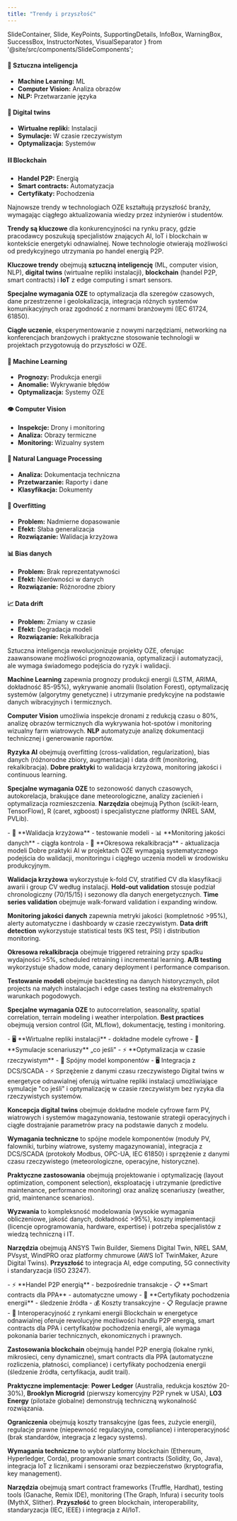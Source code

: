 ```yaml
---
title: "Trendy i przyszłość"
---
```


  SlideContainer, 
  Slide, 
  KeyPoints, 
  SupportingDetails, 
  InfoBox,
  WarningBox,
  SuccessBox,
  InstructorNotes,
  VisualSeparator 
} from '@site/src/components/SlideComponents';

<SlideContainer>

<Slide title="🚀 Trendy i przyszłość w OZE" type="info">

<KeyPoints title="🔮 Nowe technologie w energetyce odnawialnej">

<div className="row">
  <div className="col col--4 margin-bottom--md">
    <div className="card">
      <div className="card__header">
        <h4>🤖 Sztuczna inteligencja</h4>
      </div>
      <div className="card__body">
        <ul>
          <li><strong>Machine Learning:</strong> ML</li>
          <li><strong>Computer Vision:</strong> Analiza obrazów</li>
          <li><strong>NLP:</strong> Przetwarzanie języka</li>
        </ul>
      </div>
    </div>
  </div>
  
  <div className="col col--4 margin-bottom--md">
    <div className="card">
      <div className="card__header">
        <h4>👥 Digital twins</h4>
      </div>
      <div className="card__body">
        <ul>
          <li><strong>Wirtualne repliki:</strong> Instalacji</li>
          <li><strong>Symulacje:</strong> W czasie rzeczywistym</li>
          <li><strong>Optymalizacja:</strong> Systemów</li>
        </ul>
      </div>
    </div>
  </div>
  
  <div className="col col--4 margin-bottom--md">
    <div className="card">
      <div className="card__header">
        <h4>⛓️ Blockchain</h4>
      </div>
      <div className="card__body">
        <ul>
          <li><strong>Handel P2P:</strong> Energią</li>
          <li><strong>Smart contracts:</strong> Automatyzacja</li>
          <li><strong>Certyfikaty:</strong> Pochodzenia</li>
        </ul>
      </div>
    </div>
  </div>
</div>

</KeyPoints>

<InstructorNotes>
Najnowsze trendy w technologiach OZE kształtują przyszłość branży, wymagając ciągłego aktualizowania wiedzy przez inżynierów i studentów.

**Trendy są kluczowe** dla konkurencyjności na rynku pracy, gdzie pracodawcy poszukują specjalistów znających AI, IoT i blockchain w kontekście energetyki odnawialnej. Nowe technologie otwierają możliwości od predykcyjnego utrzymania po handel energią P2P.

**Kluczowe trendy** obejmują **sztuczną inteligencję** (ML, computer vision, NLP), **digital twins** (wirtualne repliki instalacji), **blockchain** (handel P2P, smart contracts) i **IoT** z edge computing i smart sensors.

**Specjalne wymagania OZE** to optymalizacja dla szeregów czasowych, dane przestrzenne i geolokalizacja, integracja różnych systemów komunikacyjnych oraz zgodność z normami branżowymi (IEC 61724, 61850).

**Ciągłe uczenie**, eksperymentowanie z nowymi narzędziami, networking na konferencjach branżowych i praktyczne stosowanie technologii w projektach przygotowują do przyszłości w OZE.
</InstructorNotes>

</Slide>

<VisualSeparator type="technical" />

<Slide title="🤖 Sztuczna inteligencja w OZE" type="tip">

<div className="row">
  <div className="col col--4 margin-bottom--md">
    <div className="card">
      <div className="card__header">
        <h4>🤖 Machine Learning</h4>
      </div>
      <div className="card__body">
        <ul>
          <li><strong>Prognozy:</strong> Produkcja energii</li>
          <li><strong>Anomalie:</strong> Wykrywanie błędów</li>
          <li><strong>Optymalizacja:</strong> Systemy OZE</li>
        </ul>
      </div>
    </div>
  </div>
  <div className="col col--4 margin-bottom--md">
    <div className="card">
      <div className="card__header">
        <h4>👁️ Computer Vision</h4>
      </div>
      <div className="card__body">
        <ul>
          <li><strong>Inspekcje:</strong> Drony i monitoring</li>
          <li><strong>Analiza:</strong> Obrazy termiczne</li>
          <li><strong>Monitoring:</strong> Wizualny system</li>
        </ul>
      </div>
    </div>
  </div>
  <div className="col col--4 margin-bottom--md">
    <div className="card">
      <div className="card__header">
        <h4>📝 Natural Language Processing</h4>
      </div>
      <div className="card__body">
        <ul>
          <li><strong>Analiza:</strong> Dokumentacja techniczna</li>
          <li><strong>Przetwarzanie:</strong> Raporty i dane</li>
          <li><strong>Klasyfikacja:</strong> Dokumenty</li>
        </ul>
      </div>
    </div>
  </div>
</div>

<div className="row">
  <div className="col col--4 margin-bottom--md">
    <div className="card">
      <div className="card__header">
        <h4>🔄 Overfitting</h4>
      </div>
      <div className="card__body">
        <ul>
          <li><strong>Problem:</strong> Nadmierne dopasowanie</li>
          <li><strong>Efekt:</strong> Słaba generalizacja</li>
          <li><strong>Rozwiązanie:</strong> Walidacja krzyżowa</li>
        </ul>
      </div>
    </div>
  </div>
  <div className="col col--4 margin-bottom--md">
    <div className="card">
      <div className="card__header">
        <h4>📊 Bias danych</h4>
      </div>
      <div className="card__body">
        <ul>
          <li><strong>Problem:</strong> Brak reprezentatywności</li>
          <li><strong>Efekt:</strong> Nierówności w danych</li>
          <li><strong>Rozwiązanie:</strong> Różnorodne zbiory</li>
        </ul>
      </div>
    </div>
  </div>
  <div className="col col--4 margin-bottom--md">
    <div className="card">
      <div className="card__header">
        <h4>📈 Data drift</h4>
      </div>
      <div className="card__body">
        <ul>
          <li><strong>Problem:</strong> Zmiany w czasie</li>
          <li><strong>Efekt:</strong> Degradacja modeli</li>
          <li><strong>Rozwiązanie:</strong> Rekalkibracja</li>
        </ul>
      </div>
    </div>
  </div>
</div>

<InstructorNotes>
Sztuczna inteligencja rewolucjonizuje projekty OZE, oferując zaawansowane możliwości prognozowania, optymalizacji i automatyzacji, ale wymaga świadomego podejścia do ryzyk i walidacji.

**Machine Learning** zapewnia prognozy produkcji energii (LSTM, ARIMA, dokładność 85-95%), wykrywanie anomalii (Isolation Forest), optymalizację systemów (algorytmy genetyczne) i utrzymanie predykcyjne na podstawie danych wibracyjnych i termicznych.

**Computer Vision** umożliwia inspekcje dronami z redukcją czasu o 80%, analizę obrazów termicznych dla wykrywania hot-spotów i monitoring wizualny farm wiatrowych. **NLP** automatyzuje analizę dokumentacji technicznej i generowanie raportów.

**Ryzyka AI** obejmują overfitting (cross-validation, regularization), bias danych (różnorodne zbiory, augmentacja) i data drift (monitoring, rekalkibracja). **Dobre praktyki** to walidacja krzyżowa, monitoring jakości i continuous learning.

**Specjalne wymagania OZE** to sezonowość danych czasowych, autokorelacja, brakujące dane meteorologiczne, analizy zacienień i optymalizacja rozmieszczenia. **Narzędzia** obejmują Python (scikit-learn, TensorFlow), R (caret, xgboost) i specjalistyczne platformy (NREL SAM, PVLib).
</InstructorNotes>

</Slide>

<VisualSeparator type="technical" />

<Slide title="✅ Dobre praktyki AI" type="success">

<KeyPoints title="🎯 Kluczowe zasady">
- 🔄 **Walidacja krzyżowa** - testowanie modeli
- 📊 **Monitoring jakości danych** - ciągła kontrola
- 🔄 **Okresowa rekalkibracja** - aktualizacja modeli
</KeyPoints>

<InstructorNotes>
Dobre praktyki AI w projektach OZE wymagają systematycznego podejścia do walidacji, monitoringu i ciągłego uczenia modeli w środowisku produkcyjnym.

**Walidacja krzyżowa** wykorzystuje k-fold CV, stratified CV dla klasyfikacji awarii i group CV według instalacji. **Hold-out validation** stosuje podział chronologiczny (70/15/15) i sezonowy dla danych energetycznych. **Time series validation** obejmuje walk-forward validation i expanding window.

**Monitoring jakości danych** zapewnia metryki jakości (kompletność >95%), alerty automatyczne i dashboardy w czasie rzeczywistym. **Data drift detection** wykorzystuje statistical tests (KS test, PSI) i distribution monitoring.

**Okresowa rekalkibracja** obejmuje triggered retraining przy spadku wydajności >5%, scheduled retraining i incremental learning. **A/B testing** wykorzystuje shadow mode, canary deployment i performance comparison.

**Testowanie modeli** obejmuje backtesting na danych historycznych, pilot projects na małych instalacjach i edge cases testing na ekstremalnych warunkach pogodowych.

**Specjalne wymagania OZE** to autocorrelation, seasonality, spatial correlation, terrain modeling i weather interpolation. **Best practices** obejmują version control (Git, MLflow), dokumentację, testing i monitoring.
</InstructorNotes>

</Slide>

<VisualSeparator type="technical" />

<Slide title="👥 Digital twins" type="note">

<KeyPoints title="🎭 Koncepcja wirtualnych replik">
- 🖥️ **Wirtualne repliki instalacji** - dokładne modele cyfrowe
- 🎯 **Symulacje scenariuszy** „co jeśli"
- ⚡ **Optymalizacja w czasie rzeczywistym**
</KeyPoints>

<SupportingDetails title="🔧 Wymagania techniczne">
- 🔗 Spójny model komponentów
- 🖥️ Integracja z DCS/SCADA
- ⚡ Sprzężenie z danymi czasu rzeczywistego
</SupportingDetails>

<InstructorNotes>
Digital twins w energetyce odnawialnej oferują wirtualne repliki instalacji umożliwiające symulacje "co jeśli" i optymalizację w czasie rzeczywistym bez ryzyka dla rzeczywistych systemów.

**Koncepcja digital twins** obejmuje dokładne modele cyfrowe farm PV, wiatrowych i systemów magazynowania, testowanie strategii operacyjnych i ciągłe dostrajanie parametrów pracy na podstawie danych z modelu.

**Wymagania techniczne** to spójne modele komponentów (moduły PV, falowniki, turbiny wiatrowe, systemy magazynowania), integracja z DCS/SCADA (protokoły Modbus, OPC-UA, IEC 61850) i sprzężenie z danymi czasu rzeczywistego (meteorologiczne, operacyjne, historyczne).

**Praktyczne zastosowania** obejmują projektowanie i optymalizację (layout optimization, component selection), eksploatację i utrzymanie (predictive maintenance, performance monitoring) oraz analizę scenariuszy (weather, grid, maintenance scenarios).

**Wyzwania** to kompleksność modelowania (wysokie wymagania obliczeniowe, jakość danych, dokładność >95%), koszty implementacji (licencje oprogramowania, hardware, expertise) i potrzeba specjalistów z wiedzą techniczną i IT.

**Narzędzia** obejmują ANSYS Twin Builder, Siemens Digital Twin, NREL SAM, PVsyst, WindPRO oraz platformy chmurowe (AWS IoT TwinMaker, Azure Digital Twins). **Przyszłość** to integracja AI, edge computing, 5G connectivity i standaryzacja (ISO 23247).
</InstructorNotes>

</Slide>

<VisualSeparator type="technical" />

<Slide title="⛓️ Blockchain w energetyce" type="warning">

<KeyPoints title="🔗 Zastosowania blockchain">
- ⚡ **Handel P2P energią** - bezpośrednie transakcje
- 📋 **Smart contracts dla PPA** - automatyczne umowy
- 📜 **Certyfikaty pochodzenia energii** - śledzenie źródła
</KeyPoints>

<WarningBox title="⚠️ Ograniczenia">
- 💰 Koszty transakcyjne
- 📋 Regulacje prawne
- 🔗 Interoperacyjność z rynkami energii
</WarningBox>

<InstructorNotes>
Blockchain w energetyce odnawialnej oferuje rewolucyjne możliwości handlu P2P energią, smart contracts dla PPA i certyfikatów pochodzenia energii, ale wymaga pokonania barier technicznych, ekonomicznych i prawnych.

**Zastosowania blockchain** obejmują handel P2P energią (lokalne rynki, mikrosieci, ceny dynamiczne), smart contracts dla PPA (automatyczne rozliczenia, płatności, compliance) i certyfikaty pochodzenia energii (śledzenie źródła, certyfikacja, audit trail).

**Praktyczne implementacje**: **Power Ledger** (Australia, redukcja kosztów 20-30%), **Brooklyn Microgrid** (pierwszy komercyjny P2P rynek w USA), **LO3 Energy** (pilotaże globalne) demonstrują techniczną wykonalność rozwiązania.

**Ograniczenia** obejmują koszty transakcyjne (gas fees, zużycie energii), regulacje prawne (niepewność regulacyjna, compliance) i interoperacyjność (brak standardów, integracja z legacy systems).

**Wymagania techniczne** to wybór platformy blockchain (Ethereum, Hyperledger, Corda), programowanie smart contracts (Solidity, Go, Java), integracja IoT z licznikami i sensorami oraz bezpieczeństwo (kryptografia, key management).

**Narzędzia** obejmują smart contract frameworks (Truffle, Hardhat), testing tools (Ganache, Remix IDE), monitoring (The Graph, Infura) i security tools (MythX, Slither). **Przyszłość** to green blockchain, interoperability, standaryzacja (IEC, IEEE) i integracja z AI/IoT.
</InstructorNotes>

</Slide>


</SlideContainer>

